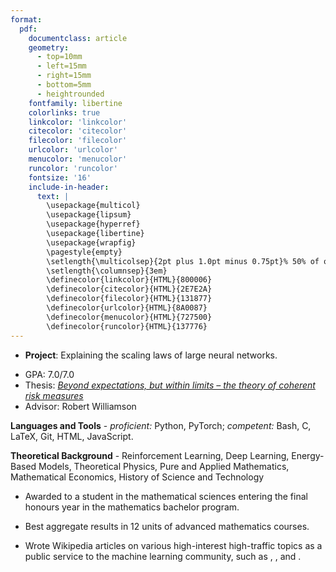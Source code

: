 ```yaml
---
format: 
  pdf: 
    documentclass: article
    geometry:
      - top=10mm
      - left=15mm
      - right=15mm
      - bottom=5mm
      - heightrounded
    fontfamily: libertine
    colorlinks: true
    linkcolor: 'linkcolor'
    citecolor: 'citecolor'
    filecolor: 'filecolor'
    urlcolor: 'urlcolor'
    menucolor: 'menucolor'
    runcolor: 'runcolor'
    fontsize: '16'
    include-in-header: 
      text: |
        \usepackage{multicol}
        \usepackage{lipsum}
        \usepackage{hyperref}
        \usepackage{libertine}
        \usepackage{wrapfig}
        \pagestyle{empty}
        \setlength{\multicolsep}{2pt plus 1.0pt minus 0.75pt}% 50% of original values
        \setlength{\columnsep}{3em}
        \definecolor{linkcolor}{HTML}{800006}
        \definecolor{citecolor}{HTML}{2E7E2A}
        \definecolor{filecolor}{HTML}{131877}
        \definecolor{urlcolor}{HTML}{8A0087}
        \definecolor{menucolor}{HTML}{727500}
        \definecolor{runcolor}{HTML}{137776}
---
```

<!-- TITLE -->
\begin{huge}\begin{center}{\bf YUXI LIU}\end{center}\end{huge}

<!-- CONTACT INFO -->
\begin{center}yuxi\_liu@berkeley.edu ∙ \href{https://yuxi-liu-wired.github.io/}{Portfolio} ∙ \href{https://github.com/yuxi-liu-wired}{Github} ∙ \href{https://www.linkedin.com/in/yuxi-liu-78b947277/}{LinkedIn}
\end{center}
\vspace{15pt}

<!-- EDUCATION: 1ST BULLET -->
\begin{large}
  {\bf EDUCATION}
  \vspace{3pt}
  \hrule
  \begin{multicols}{2}
    \begin{flushleft}{\bf University of California, Berkeley}\end{flushleft}
    \begin{flushright}Sep 2020-Present\end{flushright}
  \end{multicols}
  \vspace{-0.17cm}
  \begin{multicols}{2}
    \begin{flushleft}Ph.D. in Computer Science\end{flushleft}
    \begin{flushright}Berkeley, CA\end{flushright}
  \end{multicols}
  \vspace{-0.17cm}
\end{large}
* **Project**: Explaining the scaling laws of large neural networks.

\vspace{0.05cm}

<!-- EDUCATION: 2ND BULLET -->
\begin{large}
  \begin{multicols}{2}
    \begin{flushleft}{\bf Australian National University}\end{flushleft}
    \begin{flushright}Feb 2016-Nov 2019\end{flushright}
  \end{multicols}
  \vspace{-0.17cm}
  \begin{multicols}{2}
    \begin{flushleft}\href{https://web.archive.org/web/20161022004515/http://programsandcourses.anu.edu.au/program/ASCAD}{B.S. in Mathematics and Theoretical Physics}\end{flushleft}
    \begin{flushright}ACT, Australia\end{flushright}
  \end{multicols}
  \vspace{-0.17cm}
\end{large}

* GPA: 7.0/7.0
* Thesis: [*Beyond expectations, but within limits -- the theory of coherent risk measures*](https://archive.is/0Y5te)
* Advisor: Robert Williamson

\vspace{1.5pt}

<!-- SKILLS -->
\begin{large}{\bf SKILLS}
  \vspace{3pt}
  \hrule
\end{large}
\vspace{-0.16cm}
**Languages and Tools** - *proficient:* Python, PyTorch; *competent:* Bash, C, LaTeX, Git, HTML, JavaScript.

**Theoretical Background** - Reinforcement Learning, Deep Learning, Energy-Based Models, Theoretical Physics, Pure and Applied Mathematics, Mathematical Economics, History of Science and Technology

<!-- EXPERIENCE : 1ST BULLET-->
<!-- \begin{large}{\bf EXPERIENCE}\end{large}

\vspace{3pt}

\begin{large}
  \begin{multicols}{2}
    \begin{flushleft}{\bf \href{https://archive.org/}{Internet Archive}}\end{flushleft}
    \begin{flushright}Nov 2022-May 2023\end{flushright}
  \end{multicols}
  \vspace{-0.17cm}
  \begin{multicols}{2}
    \begin{flushleft}\textit{Intern, Data Science}\end
    {flushleft}\begin{flushright}Washington, D.C.\end
    {flushright}
  \end{multicols}
\end{large}
\vspace{-0.16cm}
* **Solved entity resolution problem with Gradient Boosted Trees** \href{https://alexbass.me/projects/internet_archive/}{[here]} linking sparse wikipedia references to Internet Archive Database References
* Implemented model in Python \href{https://github.com/acbass49/wiki2ia}{[here]} which, given a wikipedia reference, will return a match in the Internet Archive Database along with a probability of matching. -->

\begin{large}{\bf AWARDS}\end{large}
\vspace{3pt}
  \hrule
\begin{large}
  \begin{multicols}{2}
    \begin{flushleft}{\bf \href{https://web.archive.org/web/20231106094253/https://maths.anu.edu.au/news-events/news/2019-bom-relocation-grants-msi-honours-and-hilary-booth-scholarship-recipients/}{MSI Honours Scholarship}}\end{flushleft}
    \begin{flushright}2019\end{flushright}
  \end{multicols}
  \vspace{-0.17cm}
\end{large}
* Awarded to a student in the mathematical sciences entering the final honours year in the mathematics bachelor program.

\vspace{7pt}

\begin{large}
  \begin{multicols}{2}
    \begin{flushleft}{\bf \href{https://web.archive.org/web/20210515205629/https://www.anu.edu.au/students/program-administration/prizes/hanna-neumann-prize-for-first-year-mathematics/}{Hanna Neumann Prize for First Year Mathematics}}\end{flushleft}
    \begin{flushright}2016\end{flushright}
  \end{multicols}
  \vspace{-0.17cm}
\end{large}
* Best aggregate results in 12 units of advanced mathematics courses.

<!-- PERSONAL PROJECTS : 1ST BULLET -->
\begin{large}
{\bf SELECTED PROJECTS}
  \vspace{3pt}
  \hrule
  \begin{multicols}{2}
    \begin{flushleft}{\bf \href{https://wikipedia.org/}{Wikipedia}}\end{flushleft}
  \end{multicols}
  \vspace{-0.17cm}
  \begin{multicols}{2}
    \begin{flushleft}\textit{Editor}\end{flushleft}
  \end{multicols}
\end{large}
\vspace{-0.16cm}
* Wrote Wikipedia articles on various high-interest high-traffic topics as a public service to the machine learning community, such as \href{https://en.wikipedia.org/wiki/Diffusion_model}{diffusion model}, \href{https://en.wikipedia.org/wiki/Mixture_of_experts}{mixture of experts}, and \href{https://en.wikipedia.org/wiki/Generative_adversarial_network}{generative adversarial network}.